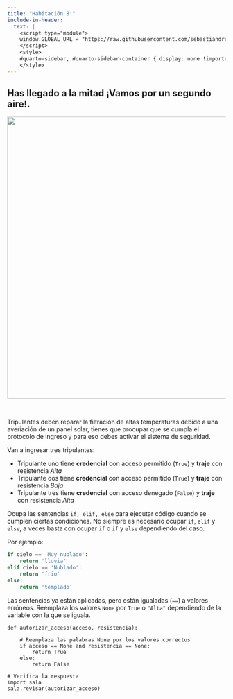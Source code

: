 ```yaml
---
title: "Habitación 8:"
include-in-header:
  text: |
    <script type="module">
    window.GLOBAL_URL = "https://raw.githubusercontent.com/sebastiandres/pyschool_2025/refs/heads/main/quarto/rooms/sala_08.py";
    </script>
    <style>
    #quarto-sidebar, #quarto-sidebar-container { display: none !important; }
    </style>
---
```


<h2>
Has llegado a la mitad ¡Vamos por un segundo aire!.
</h2>

<center>
<img src="./sala_06.png" width="650">
</center>

<br/>

Tripulantes deben reparar la filtración de altas temperaturas debido a una averiación de un panel solar,
tienes que procupar que se cumpla el protocolo de ingreso y para eso debes activar el sistema de seguridad.

Van a ingresar tres tripulantes:

- Tripulante uno tiene **credencial** con acceso permitido (`True`) y **traje** con resistencia _Alta_
- Tripulante dos tiene **credencial** con acceso permitido (`True`) y **traje** con resistencia _Baja_
- Tripulante tres tiene **credencial** con acceso denegado (`False`) y **traje** con resistencia _Alta_

<div class="alert alert-info">

Ocupa las sentencias `if, elif, else` para ejecutar código cuando se cumplen ciertas condiciones. No siempre
es necesario ocupar `if`, `elif` y `else`, a veces basta con ocupar `if` o `if` y `else` dependiendo del caso.

Por ejemplo:
```python
if cielo == 'Muy nublado':
    return 'lluvia'
elif cielo == 'Nublado':
    return 'frio'
else:
    return 'templado'
```

</div>

::: {.callout-tip title="Pista" collapse="true"}
Las sentencias ya están aplicadas, pero están igualadas (`==`) a valores erróneos. Reemplaza
 los valores `None` por `True` o `"Alta"` dependiendo de la variable con la que se iguala.

:::


```pyodide-python

def autorizar_acceso(acceso, resistencia):

    # Reemplaza las palabras None por los valores correctos
    if acceso == None and resistencia == None:
        return True
    else:
        return False

# Verifica la respuesta
import sala
sala.revisar(autorizar_acceso)
```